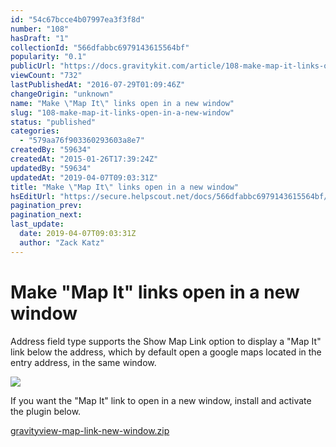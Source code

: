 ```yaml
---
id: "54c67bcce4b07997ea3f3f8d"
number: "108"
hasDraft: "1"
collectionId: "566dfabbc6979143615564bf"
popularity: "0.1"
publicUrl: "https://docs.gravitykit.com/article/108-make-map-it-links-open-in-a-new-window"
viewCount: "732"
lastPublishedAt: "2016-07-29T01:09:46Z"
changeOrigin: "unknown"
name: "Make \"Map It\" links open in a new window"
slug: "108-make-map-it-links-open-in-a-new-window"
status: "published"
categories: 
  - "579aa76f903360293603a8e7"
createdBy: "59634"
createdAt: "2015-01-26T17:39:24Z"
updatedBy: "59634"
updatedAt: "2019-04-07T09:03:31Z"
title: "Make \"Map It\" links open in a new window"
hsEditUrl: "https://secure.helpscout.net/docs/566dfabbc6979143615564bf/article/54c67bcce4b07997ea3f3f8d"
pagination_prev: 
pagination_next: 
last_update:
  date: 2019-04-07T09:03:31Z
  author: "Zack Katz"
---
```


# Make "Map It" links open in a new window

Address field type supports the Show Map Link option to display a "Map It" link below the address, which by default open a google maps located in the entry address, in the same window.

![](https://s3.amazonaws.com/helpscout.net/docs/assets/54c58489e4b051242988532c/attachments/54c67bffe4b07997ea3f3ff0/Screen_Shot_2014-11-19_at_12.11.07.png)

If you want the "Map It" link to open in a new window, install and activate the plugin below.

[gravityview-map-link-new-window.zip](https://s3.amazonaws.com/helpscout.net/docs/assets/54c58489e4b051242988532c/attachments/55159d7de4b0221aadf23c2a/gravityview-map-link-new-window.zip)